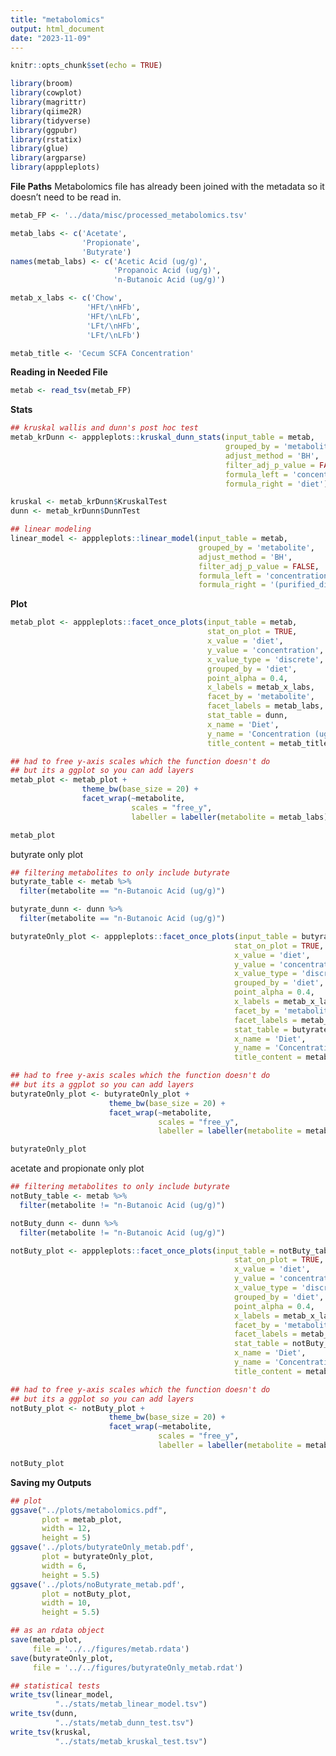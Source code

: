 ```yaml
---
title: "metabolomics"
output: html_document
date: "2023-11-09"
---
```


```r
knitr::opts_chunk$set(echo = TRUE)
```

```r
library(broom)
library(cowplot)
library(magrittr)
library(qiime2R)
library(tidyverse)
library(ggpubr)
library(rstatix)
library(glue)
library(argparse)
library(apppleplots)
```

**File Paths**
Metabolomics file has already been joined with the metadata so it doesn't need to be read in. 
```r
metab_FP <- '../data/misc/processed_metabolomics.tsv'

metab_labs <- c('Acetate',
                'Propionate',
                'Butyrate')
names(metab_labs) <- c('Acetic Acid (ug/g)',
                       'Propanoic Acid (ug/g)',
                       'n-Butanoic Acid (ug/g)')

metab_x_labs <- c('Chow', 
                 'HFt/\nHFb', 
                 'HFt/\nLFb',
                 'LFt/\nHFb', 
                 'LFt/\nLFb')

metab_title <- 'Cecum SCFA Concentration'
```

**Reading in Needed File**
```r
metab <- read_tsv(metab_FP)
```

**Stats**
```r
## kruskal wallis and dunn's post hoc test
metab_krDunn <- apppleplots::kruskal_dunn_stats(input_table = metab,
                                                grouped_by = 'metabolite',
                                                adjust_method = 'BH',
                                                filter_adj_p_value = FALSE,
                                                formula_left = 'concentration',
                                                formula_right = 'diet')

kruskal <- metab_krDunn$KruskalTest
dunn <- metab_krDunn$DunnTest

## linear modeling
linear_model <- apppleplots::linear_model(input_table = metab,
                                          grouped_by = 'metabolite',
                                          adjust_method = 'BH',
                                          filter_adj_p_value = FALSE,
                                          formula_left = 'concentration',
                                          formula_right = '(purified_diet * seq_depth) + high_fat * high_fiber')
```

**Plot**
```r
metab_plot <- apppleplots::facet_once_plots(input_table = metab,
                                            stat_on_plot = TRUE,
                                            x_value = 'diet',
                                            y_value = 'concentration',
                                            x_value_type = 'discrete',
                                            grouped_by = 'diet',
                                            point_alpha = 0.4,
                                            x_labels = metab_x_labs,
                                            facet_by = 'metabolite',
                                            facet_labels = metab_labs,
                                            stat_table = dunn,
                                            x_name = 'Diet',
                                            y_name = 'Concentration (ug/g)',
                                            title_content = metab_title)

## had to free y-axis scales which the function doesn't do
## but its a ggplot so you can add layers
metab_plot <- metab_plot + 
                theme_bw(base_size = 20) +
                facet_wrap(~metabolite,
                           scales = "free_y",
                           labeller = labeller(metabolite = metab_labs))

metab_plot
```

butyrate only plot
```r
## filtering metabolites to only include butyrate
butyrate_table <- metab %>% 
  filter(metabolite == "n-Butanoic Acid (ug/g)")

butyrate_dunn <- dunn %>% 
  filter(metabolite == "n-Butanoic Acid (ug/g)")

butyrateOnly_plot <- apppleplots::facet_once_plots(input_table = butyrate_table,
                                                  stat_on_plot = TRUE,
                                                  x_value = 'diet',
                                                  y_value = 'concentration',
                                                  x_value_type = 'discrete',
                                                  grouped_by = 'diet',
                                                  point_alpha = 0.4,
                                                  x_labels = metab_x_labs,
                                                  facet_by = 'metabolite',
                                                  facet_labels = metab_labs,
                                                  stat_table = butyrate_dunn,
                                                  x_name = 'Diet',
                                                  y_name = 'Concentration (ug/g)',
                                                  title_content = metab_title)

## had to free y-axis scales which the function doesn't do
## but its a ggplot so you can add layers
butyrateOnly_plot <- butyrateOnly_plot + 
                      theme_bw(base_size = 20) +
                      facet_wrap(~metabolite,
                                 scales = "free_y",
                                 labeller = labeller(metabolite = metab_labs))

butyrateOnly_plot
```

acetate and propionate only plot
```r
## filtering metabolites to only include butyrate
notButy_table <- metab %>% 
  filter(metabolite != "n-Butanoic Acid (ug/g)")

notButy_dunn <- dunn %>% 
  filter(metabolite != "n-Butanoic Acid (ug/g)")

notButy_plot <- apppleplots::facet_once_plots(input_table = notButy_table,
                                                  stat_on_plot = TRUE,
                                                  x_value = 'diet',
                                                  y_value = 'concentration',
                                                  x_value_type = 'discrete',
                                                  grouped_by = 'diet',
                                                  point_alpha = 0.4,
                                                  x_labels = metab_x_labs,
                                                  facet_by = 'metabolite',
                                                  facet_labels = metab_labs,
                                                  stat_table = notButy_dunn,
                                                  x_name = 'Diet',
                                                  y_name = 'Concentration (ug/g)',
                                                  title_content = metab_title)

## had to free y-axis scales which the function doesn't do
## but its a ggplot so you can add layers
notButy_plot <- notButy_plot + 
                      theme_bw(base_size = 20) +
                      facet_wrap(~metabolite,
                                 scales = "free_y",
                                 labeller = labeller(metabolite = metab_labs))

notButy_plot
```


**Saving my Outputs**
```r
## plot
ggsave("../plots/metabolomics.pdf",
       plot = metab_plot,
       width = 12,
       height = 5)
ggsave('../plots/butyrateOnly_metab.pdf',
       plot = butyrateOnly_plot,
       width = 6,
       height = 5.5)
ggsave('../plots/noButyrate_metab.pdf',
       plot = notButy_plot,
       width = 10,
       height = 5.5)

## as an rdata object
save(metab_plot,
     file = '../../figures/metab.rdata')
save(butyrateOnly_plot,
     file = '../../figures/butyrateOnly_metab.rdat')

## statistical tests 
write_tsv(linear_model,
          "../stats/metab_linear_model.tsv")
write_tsv(dunn,
          "../stats/metab_dunn_test.tsv")
write_tsv(kruskal,
          "../stats/metab_kruskal_test.tsv")
```

